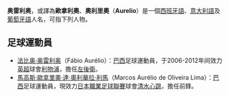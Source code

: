 '''奥雷利奥'''，或譯為'''歐拿利奧'''、'''奧利里奧'''（'''Aurelio'''）是一個[[西班牙語|西班牙語]]、[[意大利語|意大利語]]及[[葡萄牙語|葡萄牙語]]人名，可指下列人物。

==足球運動員==
*[[法比奥·奥雷利奥|法比奥·奥雷利奥]]（Fábio Aurélio）：[[巴西|巴西]]足球運動員，于2006-2012年间效力[[英超|英超]]球會[[利物浦足球會|利物浦]]，擔任[[左後衛|左後衛]]。
*[[馬高斯·歐拿里奧·達·奧利華拉·利馬|馬高斯·歐拿里奧·達·奧利華拉·利馬]]（Marcos Aurélio de Oliveira Lima）：[[巴西|巴西]]足球運動員，現效力[[日本職業足球聯賽|日本職業足球聯賽]]球會[[清水心跳|清水心跳]]，擔任前鋒。
{{Disambiguation|A|Cat=四字人名译名消歧义}}